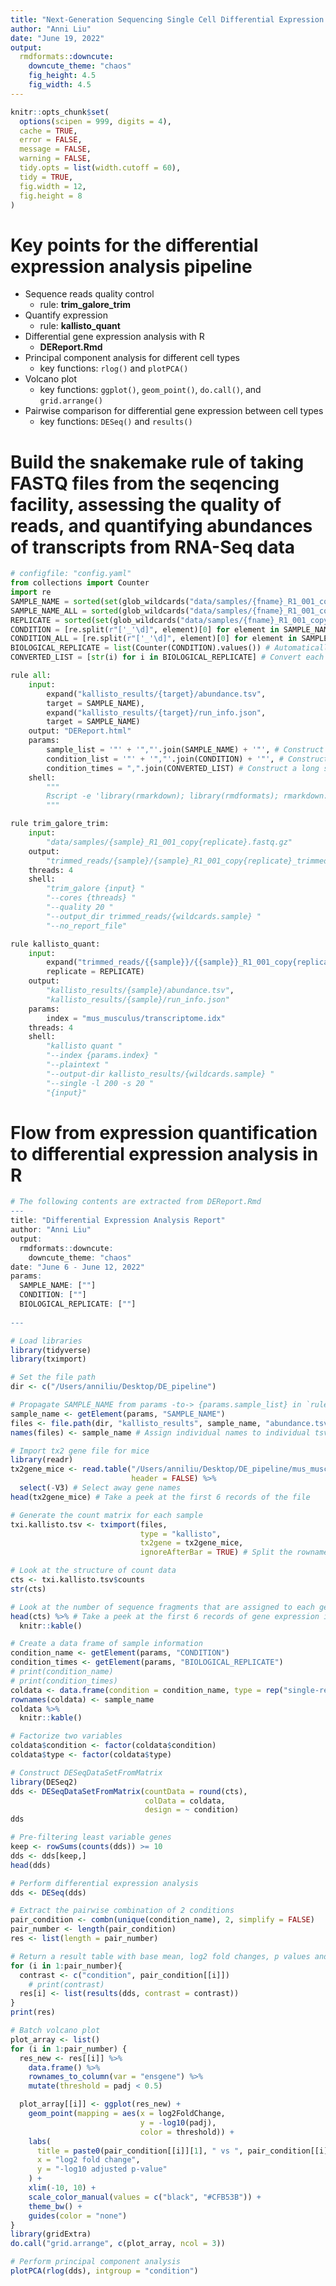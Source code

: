 ```yaml
---
title: "Next-Generation Sequencing Single Cell Differential Expression Analysis Pipeline"
author: "Anni Liu"
date: "June 19, 2022"
output: 
  rmdformats::downcute:
    downcute_theme: "chaos"
    fig_height: 4.5
    fig_width: 4.5 
---
```


```r
knitr::opts_chunk$set(
  options(scipen = 999, digits = 4),
  cache = TRUE,
  error = FALSE,
  message = FALSE,
  warning = FALSE,
  tidy.opts = list(width.cutoff = 60),
  tidy = TRUE,
  fig.width = 12,
  fig.height = 8
)
```


# Key points for the differential expression analysis pipeline

-   Sequence reads quality control
      + rule: **trim_galore_trim**
-   Quantify expression 
      + rule: **kallisto_quant**
-   Differential gene expression analysis with R 
      + **DEReport.Rmd**
  * Principal component analysis for different cell types
      + key functions: `rlog()` and `plotPCA()`
  * Volcano plot
      + key functions: `ggplot()`, `geom_point()`, `do.call()`, and `grid.arrange()`
  * Pairwise comparison for differential gene expression between cell types
      + key functions: `DESeq()` and `results()`

# Build the snakemake rule of taking FASTQ files from the seqencing facility, assessing the quality of reads, and quantifying abundances of transcripts from RNA-Seq data
```python
# configfile: "config.yaml"
from collections import Counter
import re
SAMPLE_NAME = sorted(set(glob_wildcards("data/samples/{fname}_R1_001_copy{replicate}.fastq.gz").fname)) # Automatically detect the sorted unique sample names
SAMPLE_NAME_ALL = sorted(glob_wildcards("data/samples/{fname}_R1_001_copy{replicate}.fastq.gz").fname) # Automatically detect the sorted sample names
REPLICATE = sorted(set(glob_wildcards("data/samples/{fname}_R1_001_copy{replicate}.fastq.gz").replicate)) # Considering the user may have different numbers of technical replicates for each sample
CONDITION = [re.split(r"['_'\d]", element)[0] for element in SAMPLE_NAME] # Automatically detect the sorted conditions
CONDITION_ALL = [re.split(r"['_'\d]", element)[0] for element in SAMPLE_NAME_ALL] # Automatically detect the sorted conditions
BIOLOGICAL_REPLICATE = list(Counter(CONDITION).values()) # Automatically detect the number of conditions (i.e., the number of Bmem)
CONVERTED_LIST = [str(i) for i in BIOLOGICAL_REPLICATE] # Convert each integer element in a list into a string

rule all:
    input:
        expand("kallisto_results/{target}/abundance.tsv",
        target = SAMPLE_NAME),
        expand("kallisto_results/{target}/run_info.json",
        target = SAMPLE_NAME)
    output: "DEReport.html"
    params:
        sample_list = '"' + '","'.join(SAMPLE_NAME) + '"', # Construct a long string containing each individual sample name separated by comma, with the initial and ending double quotes
        condition_list = '"' + '","'.join(CONDITION) + '"', # Construct a long string containing each individual condition name corresponding to each individual sample name separated by comma, with the initial and ending double quotes
        condition_times = ",".join(CONVERTED_LIST) # Construct a long string containing the frequency of each condition separated by comma
    shell:
        """
        Rscript -e 'library(rmarkdown); library(rmdformats); rmarkdown::render(input = "DEReport.Rmd", params = list("SAMPLE_NAME" = c({params.sample_list}), "CONDITION" = c({params.condition_list}), "BIOLOGICAL_REPLICATE" = c({params.condition_times})), output_format = "all", output_file = "{output}")'
        """

rule trim_galore_trim:
    input:
        "data/samples/{sample}_R1_001_copy{replicate}.fastq.gz"
    output:
        "trimmed_reads/{sample}/{sample}_R1_001_copy{replicate}_trimmed.fq.gz"
    threads: 4
    shell:
        "trim_galore {input} "
        "--cores {threads} "
        "--quality 20 "
        "--output_dir trimmed_reads/{wildcards.sample} "
        "--no_report_file"

rule kallisto_quant:
    input:
        expand("trimmed_reads/{{sample}}/{{sample}}_R1_001_copy{replicate}_trimmed.fq.gz",
        replicate = REPLICATE)
    output:
        "kallisto_results/{sample}/abundance.tsv",
        "kallisto_results/{sample}/run_info.json"
    params:
        index = "mus_musculus/transcriptome.idx"
    threads: 4
    shell:
        "kallisto quant "
        "--index {params.index} "
        "--plaintext "
        "--output-dir kallisto_results/{wildcards.sample} "
        "--single -l 200 -s 20 "
        "{input}"
```


# Flow from expression quantification to differential expression analysis in R
```r

# The following contents are extracted from DEReport.Rmd
---
title: "Differential Expression Analysis Report"
author: "Anni Liu"
output: 
  rmdformats::downcute:
    downcute_theme: "chaos"
date: "June 6 - June 12, 2022"
params:
  SAMPLE_NAME: [""]
  CONDITION: [""]
  BIOLOGICAL_REPLICATE: [""]
  
---

# Load libraries
library(tidyverse)
library(tximport)

# Set the file path
dir <- c("/Users/anniliu/Desktop/DE_pipeline")

# Propagate SAMPLE_NAME from params -to-> {params.sample_list} in `rule all` -to-> YAML in head of rmarkdown -to-> here: getElement(params, "SAMPLE_NAME")
sample_name <- getElement(params, "SAMPLE_NAME")
files <- file.path(dir, "kallisto_results", sample_name, "abundance.tsv")
names(files) <- sample_name # Assign individual names to individual tsv file path

# Import tx2 gene file for mice
library(readr)
tx2gene_mice <- read.table("/Users/anniliu/Desktop/DE_pipeline/mus_musculus/transcripts_to_genes.txt",
                           header = FALSE) %>%
  select(-V3) # Select away gene names
head(tx2gene_mice) # Take a peek at the first 6 records of the file

# Generate the count matrix for each sample
txi.kallisto.tsv <- tximport(files, 
                             type = "kallisto", 
                             tx2gene = tx2gene_mice, 
                             ignoreAfterBar = TRUE) # Split the rownames at the first bar “|”, and only includes the first “ENST” identifier.

# Look at the structure of count data
cts <- txi.kallisto.tsv$counts
str(cts)

# Look at the number of sequence fragments that are assigned to each gene
head(cts) %>% # Take a peek at the first 6 records of gene expression in raw counts
  knitr::kable()

# Create a data frame of sample information
condition_name <- getElement(params, "CONDITION")
condition_times <- getElement(params, "BIOLOGICAL_REPLICATE")
# print(condition_name)
# print(condition_times)
coldata <- data.frame(condition = condition_name, type = rep("single-read"))
rownames(coldata) <- sample_name
coldata %>%
  knitr::kable()

# Factorize two variables
coldata$condition <- factor(coldata$condition)
coldata$type <- factor(coldata$type)

# Construct DESeqDataSetFromMatrix
library(DESeq2)
dds <- DESeqDataSetFromMatrix(countData = round(cts),
                              colData = coldata,
                              design = ~ condition)
dds

# Pre-filtering least variable genes
keep <- rowSums(counts(dds)) >= 10
dds <- dds[keep,]
head(dds)

# Perform differential expression analysis
dds <- DESeq(dds)

# Extract the pairwise combination of 2 conditions
pair_condition <- combn(unique(condition_name), 2, simplify = FALSE)
pair_number <- length(pair_condition)
res <- list(length = pair_number)

# Return a result table with base mean, log2 fold changes, p values and adjusted p values for each pairwise comparison of 2 conditions
for (i in 1:pair_number){
  contrast <- c("condition", pair_condition[[i]])
    # print(contrast)
  res[i] <- list(results(dds, contrast = contrast))
}
print(res)

# Batch volcano plot
plot_array <- list()
for (i in 1:pair_number) {
  res_new <- res[[i]] %>%
    data.frame() %>%
    rownames_to_column(var = "ensgene") %>%
    mutate(threshold = padj < 0.5)

  plot_array[[i]] <- ggplot(res_new) +
    geom_point(mapping = aes(x = log2FoldChange,
                             y = -log10(padj),
                             color = threshold)) +
    labs(
      title = paste0(pair_condition[[i]][1], " vs ", pair_condition[[i]][2]),
      x = "log2 fold change",
      y = "-log10 adjusted p-value"
    ) +
    xlim(-10, 10) + 
    scale_color_manual(values = c("black", "#CFB53B")) +
    theme_bw() +
    guides(color = "none")
}
library(gridExtra)
do.call("grid.arrange", c(plot_array, ncol = 3))

# Perform principal component analysis
plotPCA(rlog(dds), intgroup = "condition")
```

